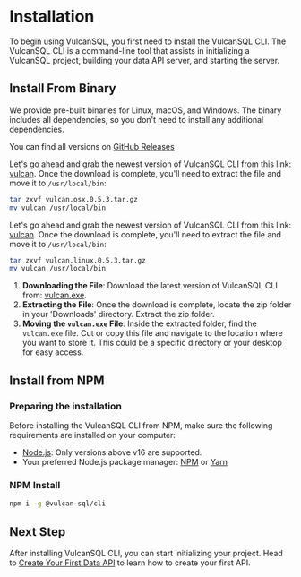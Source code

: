
# Installation

To begin using VulcanSQL, you first need to install the VulcanSQL CLI. The VulcanSQL CLI is a command-line tool that assists in initializing a VulcanSQL project, building your data API server, and starting the server.

## Install From Binary
We provide pre-built binaries for Linux, macOS, and Windows. The binary includes all dependencies, so you don't need to install any additional dependencies.

You can find all versions on [GitHub Releases](https://github.com/Canner/vulcan-sql/releases)

<Tabs groupId="install-os">
<TabItem value="osx" label="MacOS">

Let's go ahead and grab the newest version of VulcanSQL CLI from this link: [vulcan](https://d3jr9lxbk67t5c.cloudfront.net/bin/vulcan.osx.0.5.3.tar.gz).
Once the download is complete, you'll need to extract the file and move it to `/usr/local/bin`:

```bash
tar zxvf vulcan.osx.0.5.3.tar.gz
mv vulcan /usr/local/bin
```

</TabItem>
<TabItem value="linux" label="Linux">

Let's go ahead and grab the newest version of VulcanSQL CLI from this link: [vulcan](https://d3jr9lxbk67t5c.cloudfront.net/bin/vulcan.linux.0.5.3.tar.gz).
Once the download is complete, you'll need to extract the file and move it to `/usr/local/bin`:

```bash
tar zxvf vulcan.linux.0.5.3.tar.gz
mv vulcan /usr/local/bin
```

</TabItem>

<TabItem value="win" label="Windows">

1. **Downloading the File**: Download the latest version of VulcanSQL CLI from: [vulcan.exe](https://d3jr9lxbk67t5c.cloudfront.net/bin/vulcan.win.0.5.3.zip).
1. **Extracting the File**: Once the download is complete, locate the zip folder in your 'Downloads' directory. Extract the zip folder.
1. **Moving the `vulcan.exe` File**: Inside the extracted folder, find the `vulcan.exe` file. Cut or copy this file and navigate to the location where you want to store it. This could be a specific directory or your desktop for easy access.

</TabItem>
</Tabs>

## Install from NPM
### Preparing the installation
Before installing the VulcanSQL CLI from NPM, make sure the following requirements are installed on your computer:
* [Node.js](https://nodejs.org): Only versions above v16 are supported.
* Your preferred Node.js package manager: [NPM](https://www.npmjs.com/) or [Yarn](https://yarnpkg.com/)

### NPM Install
```bash
npm i -g @vulcan-sql/cli
```

## Next Step

After installing VulcanSQL CLI, you can start initializing your project. Head to [Create Your First Data API](./first-api) to learn how to create your first API.
